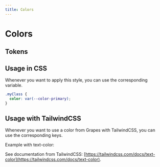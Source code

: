 ```yaml
---
title: Colors
---
```



# Colors

## Tokens

<ColorTokens />

## Usage in CSS

Whenever you want to apply this style, you can use the corresponding variable.

```css
.myClass {
  color: var(--color-primary);
}
```

## Usage with TailwindCSS

Whenever you want to use a color from Grapes with TailwindCSS, you can use the corresponding keys.

Example with text-color:

<ColorTailwind />

See documentation from TailwindCSS: [https://tailwindcss.com/docs/text-color](https://tailwindcss.com/docs/text-color).
